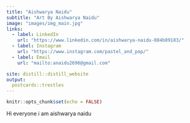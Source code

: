 ```yaml
---
title: "Aishwarya Naidu"
subtitle: "Art By Aishwarya Naidu"
image: "images/img_main.jpg"
links:
  - label: LinkedIn
    url: "https://www.linkedin.com/in/aishwarya-naidu-084b89183/"
  - label: Instagram
    url: "https://www.instagram.com/pastel_and_pop/"
  - label: Email
    url: "mailto:anaidu2696@gmail.com"

site: distill::distill_website
output:
  postcards::trestles
---
```


```r
knitr::opts_chunk$set(echo = FALSE)
```

Hi  everyone
i am aishwarya naidu













